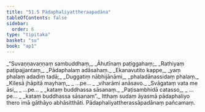 ```yaml
---
title: "51.5 Pādaphaliyattheraapadāna"
tableOfContents: false
sidebar:
  order: 6
type: "tipitaka"
basket: "su"
book: "ap1"
---
```



<DynamicBreadcrumb />

<Division number="63" book="ap1">

<Paragraph number="6638" type="verses" book="ap1">
_“Suvaṇṇavaṇṇaṃ sambuddhaṃ,_  
_Āhutīnaṃ paṭiggahaṃ;_  
_Rathiyaṃ paṭipajjantaṃ,_  
_Pādaphalaṃ adāsahaṃ._  

</Paragraph>

</Division>
<Division number="64" book="ap1">

<Paragraph number="6639" type="verses" book="ap1">
_Ekanavutito kappe,_  
_yaṃ phalaṃ adadiṃ tadā;_  
_Duggatiṃ nābhijānāmi,_  
_phaladānassidaṃ phalaṃ._  

</Paragraph>

</Division>
<Division number="65" book="ap1">

<Paragraph number="6640" type="verses" book="ap1">
_Kilesā jhāpitā mayhaṃ,_  
_ …pe… _  
_viharāmi anāsavo._  

</Paragraph>

</Division>
<Division number="66" book="ap1">

<Paragraph number="6641" type="verses" book="ap1">
_Svāgataṃ vata me āsi,_  
_ …pe… _  
_kataṃ buddhassa sāsanaṃ._  

</Paragraph>

</Division>
<Division number="67" book="ap1">

<Paragraph number="6642" type="verses" book="ap1">
_Paṭisambhidā catasso,_  
_ …pe… _  
_kataṃ buddhassa sāsanaṃ”._  

</Paragraph>

<Paragraph number="6643" book="ap1">
Itthaṃ sudaṃ āyasmā pādaphaliyo thero imā gāthāyo abhāsitthāti.

</Paragraph>
</Division>

<Paragraph number="6644" type="center" book="ap1">
Pādaphaliyattherassāpadānaṃ pañcamaṃ.
</Paragraph>